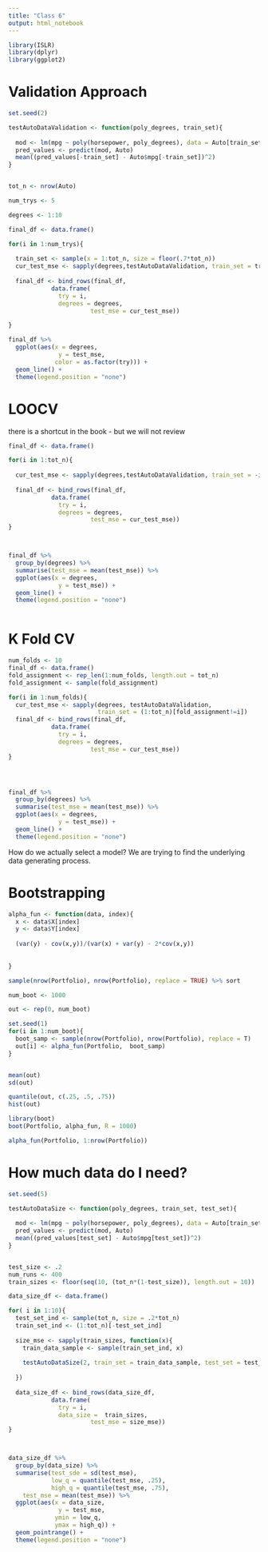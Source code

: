 ```yaml
---
title: "Class 6"
output: html_notebook
---
```




```r
library(ISLR)
library(dplyr)
library(ggplot2)
```

# Validation Approach

```r
set.seed(2)

testAutoDataValidation <- function(poly_degrees, train_set){
  
  mod <- lm(mpg ~ poly(horsepower, poly_degrees), data = Auto[train_set, ])
  pred_values <- predict(mod, Auto)
  mean((pred_values[-train_set] - Auto$mpg[-train_set])^2)
}


tot_n <- nrow(Auto)

num_trys <- 5

degrees <- 1:10 

final_df <- data.frame()

for(i in 1:num_trys){
  
  train_set <- sample(x = 1:tot_n, size = floor(.7*tot_n))
  cur_test_mse <- sapply(degrees,testAutoDataValidation, train_set = train_set)
  
  final_df <- bind_rows(final_df, 
            data.frame(
              try = i,
              degrees = degrees,
                       test_mse = cur_test_mse))

}

final_df %>% 
  ggplot(aes(x = degrees,
              y = test_mse,
             color = as.factor(try))) +
  geom_line() +
  theme(legend.position = "none")

```

# LOOCV


 there is a shortcut in the book - but we will not review
 
```r


final_df <- data.frame()

for(i in 1:tot_n){
  
  cur_test_mse <- sapply(degrees,testAutoDataValidation, train_set = -i)
  
  final_df <- bind_rows(final_df, 
            data.frame(
              try = i,
              degrees = degrees,
                       test_mse = cur_test_mse))
}



final_df %>% 
  group_by(degrees) %>% 
  summarise(test_mse = mean(test_mse)) %>% 
  ggplot(aes(x = degrees,
              y = test_mse)) +
  geom_line() +
  theme(legend.position = "none")

```

```r

```



# K Fold CV

```r
num_folds <- 10
final_df <- data.frame()
fold_assignment <- rep_len(1:num_folds, length.out = tot_n)
fold_assignment <- sample(fold_assignment)

for(i in 1:num_folds){
  cur_test_mse <- sapply(degrees, testAutoDataValidation, 
                         train_set = (1:tot_n)[fold_assignment!=i])
  final_df <- bind_rows(final_df, 
            data.frame(
              try = i,
              degrees = degrees,
                       test_mse = cur_test_mse))
}




final_df %>% 
  group_by(degrees) %>% 
  summarise(test_mse = mean(test_mse)) %>% 
  ggplot(aes(x = degrees,
              y = test_mse)) +
  geom_line() +
  theme(legend.position = "none")
```

How do we actually select a model?
We are trying to find the underlying data generating process.


# Bootstrapping

```r
alpha_fun <- function(data, index){
  x <- data$X[index]
  y <- data$Y[index]
  
  (var(y) - cov(x,y))/(var(x) + var(y) - 2*cov(x,y))
  
  
}

sample(nrow(Portfolio), nrow(Portfolio), replace = TRUE) %>% sort

num_boot <- 1000

out <- rep(0, num_boot)

set.seed(1)
for(i in 1:num_boot){
  boot_samp <- sample(nrow(Portfolio), nrow(Portfolio), replace = T)
  out[i] <- alpha_fun(Portfolio,  boot_samp)
}


mean(out)
sd(out)

quantile(out, c(.25, .5, .75))
hist(out)

library(boot)
boot(Portfolio, alpha_fun, R = 1000) 

alpha_fun(Portfolio, 1:nrow(Portfolio))
```


# How much data do I need?

```r

set.seed(5)

testAutoDataSize <- function(poly_degrees, train_set, test_set){
  
  mod <- lm(mpg ~ poly(horsepower, poly_degrees), data = Auto[train_set, ])
  pred_values <- predict(mod, Auto)
  mean((pred_values[test_set] - Auto$mpg[test_set])^2)
}


test_size <- .2
num_runs <- 400
train_sizes <- floor(seq(10, (tot_n*(1-test_size)), length.out = 10))

data_size_df <- data.frame()

for( i in 1:10){
  test_set_ind <- sample(tot_n, size = .2*tot_n)
  train_set_ind <- (1:tot_n)[-test_set_ind]
  
  size_mse <- sapply(train_sizes, function(x){
    train_data_sample <- sample(train_set_ind, x)
    
    testAutoDataSize(2, train_set = train_data_sample, test_set = test_set)
    
  })
  
  data_size_df <- bind_rows(data_size_df, 
            data.frame(
              try = i,
              data_size =  train_sizes,
                       test_mse = size_mse))
}



data_size_df %>% 
  group_by(data_size) %>% 
  summarise(test_sde = sd(test_mse),
            low_q = quantile(test_mse, .25),
            high_q = quantile(test_mse, .75),
    test_mse = mean(test_mse)) %>% 
  ggplot(aes(x = data_size,
              y = test_mse,
             ymin = low_q,
             ymax = high_q)) +
  geom_pointrange() +
  theme(legend.position = "none")

```






